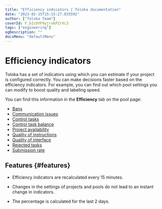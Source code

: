 ```yaml
---
title: "Efficiency indicators | Toloka documentation"
date: "2023-02-15T15:15:27.835592"
author: ["Toloka Team"]
coverId: F_bIcOYF9yjrxkPZrXc3
tags: ["engineering"]
ogDescription: ""
docsMenu: "defaultMenu"
---
```



# Efficiency indicators

Toloka has a set of indicators using which you can estimate if your project is configured correctly. You can make decisions faster based on the efficiency indicators. For example, you can find out which pool settings you can modify to boost quality and labeling speed.

You can find this information in the **Efficiency** tab on the pool page:

- [Bans](/docs-new/guide/efficiency-metrics/ban-rate)
- [Communication issues](/docs-new/guide/efficiency-metrics/communication)
- [Control tasks](/docs-new/guide/efficiency-metrics/control-tasks-share)
- [Control task balance](/docs-new/guide/efficiency-metrics/control-tasks-balance)
- [Project availability](/docs-new/guide/efficiency-metrics/available-performers)
- [Quality of instructions](/docs-new/guide/efficiency-metrics/instruction-quality)
- [Quality of interface](/docs-new/guide/efficiency-metrics/interface-quality)
- [Rejected tasks](/docs-new/guide/efficiency-metrics/rejected-tasks)
- [Submission rate](/docs-new/guide/efficiency-metrics/submitting-tasks)

## Features {#features}

- Efficiency indicators are recalculated every 15 minutes.

- Changes in the settings of projects and pools do not lead to an instant change in indicators.

- The percentage is calculated for the last 2 days.

<ContactGuideSupport/>
